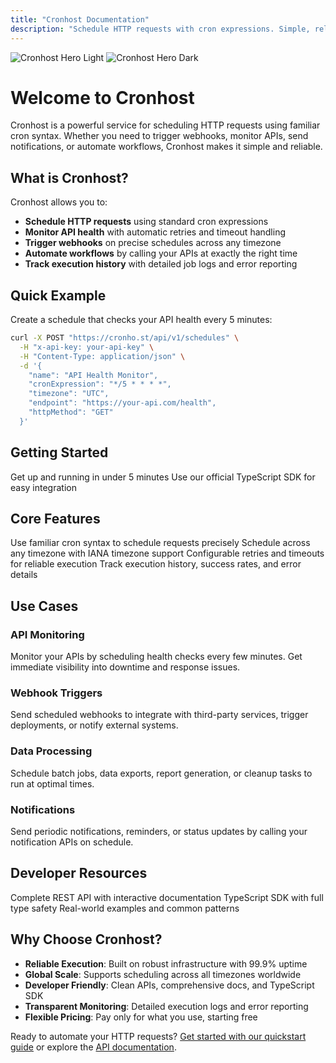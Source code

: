 ```yaml
---
title: "Cronhost Documentation"
description: "Schedule HTTP requests with cron expressions. Simple, reliable, and powerful."
---
```


<img
  className="block dark:hidden"
  src="/images/dashboard-light.jpg"
  alt="Cronhost Hero Light"
/>
<img
  className="hidden dark:block"
  src="/images/dashboard-dark.jpg"
  alt="Cronhost Hero Dark"
/>

# Welcome to Cronhost

Cronhost is a powerful service for scheduling HTTP requests using familiar cron syntax. Whether you need to trigger webhooks, monitor APIs, send notifications, or automate workflows, Cronhost makes it simple and reliable.

## What is Cronhost?

Cronhost allows you to:

- **Schedule HTTP requests** using standard cron expressions
- **Monitor API health** with automatic retries and timeout handling
- **Trigger webhooks** on precise schedules across any timezone
- **Automate workflows** by calling your APIs at exactly the right time
- **Track execution history** with detailed job logs and error reporting

## Quick Example

Create a schedule that checks your API health every 5 minutes:

```bash
curl -X POST "https://cronho.st/api/v1/schedules" \
  -H "x-api-key: your-api-key" \
  -H "Content-Type: application/json" \
  -d '{
    "name": "API Health Monitor",
    "cronExpression": "*/5 * * * *",
    "timezone": "UTC",
    "endpoint": "https://your-api.com/health",
    "httpMethod": "GET"
  }'
```

## Getting Started

<CardGroup cols={2}>
  <Card title="Quickstart Guide" icon="rocket" href="/quickstart">
    Get up and running in under 5 minutes
  </Card>
  <Card title="TypeScript SDK" icon="code" href="/sdk-reference/introduction">
    Use our official TypeScript SDK for easy integration
  </Card>
</CardGroup>

## Core Features

<CardGroup cols={2}>
  <Card
    title="Cron Scheduling"
    icon="clock"
    href="/api-reference/schedule/create-schedule"
  >
    Use familiar cron syntax to schedule requests precisely
  </Card>
  <Card
    title="Global Timezones"
    icon="globe"
    href="/api-reference/introduction"
  >
    Schedule across any timezone with IANA timezone support
  </Card>
  <Card
    title="Retry Logic"
    icon="rotate-right"
    href="/api-reference/schedule/create-schedule"
  >
    Configurable retries and timeouts for reliable execution
  </Card>
  <Card
    title="Job Monitoring"
    icon="chart-line"
    href="/api-reference/job/list-jobs"
  >
    Track execution history, success rates, and error details
  </Card>
</CardGroup>

## Use Cases

### API Monitoring

Monitor your APIs by scheduling health checks every few minutes. Get immediate visibility into downtime and response issues.

### Webhook Triggers

Send scheduled webhooks to integrate with third-party services, trigger deployments, or notify external systems.

### Data Processing

Schedule batch jobs, data exports, report generation, or cleanup tasks to run at optimal times.

### Notifications

Send periodic notifications, reminders, or status updates by calling your notification APIs on schedule.

## Developer Resources

<CardGroup cols={3}>
  <Card title="REST API" icon="link" href="/api-reference/introduction">
    Complete REST API with interactive documentation
  </Card>
  <Card title="SDK Reference" icon="code" href="/sdk-reference/introduction">
    TypeScript SDK with full type safety
  </Card>
  <Card title="Examples" icon="lightbulb" href="/quickstart">
    Real-world examples and common patterns
  </Card>
</CardGroup>

## Why Choose Cronhost?

- **Reliable Execution**: Built on robust infrastructure with 99.9% uptime
- **Global Scale**: Supports scheduling across all timezones worldwide
- **Developer Friendly**: Clean APIs, comprehensive docs, and TypeScript SDK
- **Transparent Monitoring**: Detailed execution logs and error reporting
- **Flexible Pricing**: Pay only for what you use, starting free

Ready to automate your HTTP requests? [Get started with our quickstart guide](/quickstart) or explore the [API documentation](/api-reference/introduction).
